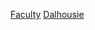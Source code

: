 {{Commons category|Dalhousie University faculty}}
{{catmore|戴爾豪斯大學}}
[[Category:戴爾豪斯大學|Faculty]]
[[Category:加拿大大学教师|Dalhousie]]